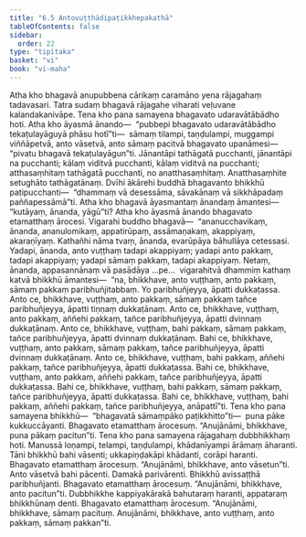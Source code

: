 ```yaml
---
title: "6.5 Antovuṭṭhādipaṭikkhepakathā"
tableOfContents: false
sidebar:
  order: 22
type: "tipitaka"
basket: "vi"
book: "vi-maha"
---
```



<DynamicBreadcrumb />

<Division number="274" book="vi-maha" bookNo="3" page="304">

<Paragraph number="1251" book="vi-maha">
Atha kho bhagavā anupubbena cārikaṃ caramāno yena rājagahaṃ tadavasari. Tatra sudaṃ bhagavā rājagahe viharati veḷuvane kalandakanivāpe. Tena kho pana samayena bhagavato udaravātābādho hoti. Atha kho āyasmā ānando—  “pubbepi bhagavato udaravātābādho tekaṭulayāguyā phāsu hotī”ti—  sāmaṃ tilampi, taṇḍulampi, muggampi viññāpetvā, anto vāsetvā, anto sāmaṃ pacitvā bhagavato upanāmesi—  “pivatu bhagavā tekaṭulayāgun”ti. Jānantāpi tathāgatā pucchanti, jānantāpi na pucchanti; kālaṃ viditvā pucchanti, kālaṃ viditvā na pucchanti; atthasaṃhitaṃ tathāgatā pucchanti, no anatthasaṃhitaṃ. Anatthasaṃhite setughāto tathāgatānaṃ. Dvīhi ākārehi buddhā bhagavanto bhikkhū paṭipucchanti—  “dhammaṃ vā desessāma, sāvakānaṃ vā sikkhāpadaṃ paññapessāmā”ti.
</Paragraph>

<Paragraph number="1252" book="vi-maha">
Atha kho bhagavā āyasmantaṃ ānandaṃ āmantesi—  “kutāyaṃ, ānanda, yāgū”ti? Atha kho āyasmā ānando bhagavato etamatthaṃ ārocesi. Vigarahi buddho bhagavā—  “ananucchavikaṃ, ānanda, ananulomikaṃ, appatirūpaṃ, assāmaṇakaṃ, akappiyaṃ, akaraṇīyaṃ. Kathañhi nāma tvaṃ, ānanda, evarūpāya bāhullāya cetessasi. Yadapi, ānanda, anto vuṭṭhaṃ tadapi akappiyaṃ; yadapi anto pakkaṃ, tadapi akappiyaṃ; yadapi sāmaṃ pakkaṃ, tadapi akappiyaṃ. Netaṃ, ānanda, appasannānaṃ vā pasādāya …pe…  vigarahitvā dhammiṃ kathaṃ katvā bhikkhū āmantesi—  “na, bhikkhave, anto vuṭṭhaṃ, anto pakkaṃ, sāmaṃ pakkaṃ paribhuñjitabbaṃ. Yo paribhuñjeyya, āpatti dukkaṭassa. Anto ce, bhikkhave, vuṭṭhaṃ, anto pakkaṃ, sāmaṃ pakkaṃ tañce paribhuñjeyya, āpatti tiṇṇaṃ dukkaṭānaṃ. Anto ce, bhikkhave, vuṭṭhaṃ, anto pakkaṃ, aññehi pakkaṃ, tañce paribhuñjeyya, āpatti dvinnaṃ dukkaṭānaṃ. Anto ce, bhikkhave, vuṭṭhaṃ, bahi pakkaṃ, sāmaṃ pakkaṃ, tañce paribhuñjeyya, āpatti dvinnaṃ dukkaṭānaṃ. Bahi ce, bhikkhave, vuṭṭhaṃ, anto pakkaṃ, sāmaṃ pakkaṃ, tañce paribhuñjeyya, āpatti dvinnaṃ dukkaṭānaṃ. Anto ce, bhikkhave, vuṭṭhaṃ, bahi pakkaṃ, aññehi pakkaṃ, tañce paribhuñjeyya, āpatti dukkaṭassa. Bahi ce, bhikkhave, vuṭṭhaṃ, anto pakkaṃ, aññehi pakkaṃ, tañce paribhuñjeyya, āpatti dukkaṭassa. Bahi ce, bhikkhave, vuṭṭhaṃ, bahi pakkaṃ, sāmaṃ pakkaṃ, tañce paribhuñjeyya, āpatti dukkaṭassa. Bahi ce, bhikkhave, vuṭṭhaṃ, bahi pakkaṃ, aññehi pakkaṃ, tañce paribhuñjeyya, anāpattī”ti.
</Paragraph>

<Paragraph number="1253" book="vi-maha">
Tena kho pana samayena bhikkhū—  “bhagavatā sāmaṃpāko paṭikkhitto”ti—  puna pāke kukkuccāyanti. Bhagavato etamatthaṃ ārocesuṃ. “Anujānāmi, bhikkhave, puna pākaṃ pacitun”ti.
</Paragraph>

<Paragraph number="1254" book="vi-maha">
Tena kho pana samayena rājagahaṃ dubbhikkhaṃ hoti. Manussā loṇampi, telampi, taṇḍulampi, khādanīyampi ārāmaṃ āharanti. Tāni bhikkhū bahi vāsenti; ukkapiṇḍakāpi khādanti, corāpi haranti. Bhagavato etamatthaṃ ārocesuṃ. “Anujānāmi, bhikkhave, anto vāsetun”ti. Anto vāsetvā bahi pācenti. Damakā parivārenti. Bhikkhū avissaṭṭhā paribhuñjanti. Bhagavato etamatthaṃ ārocesuṃ. “Anujānāmi, bhikkhave, anto pacitun”ti. Dubbhikkhe kappiyakārakā bahutaraṃ haranti, appataraṃ bhikkhūnaṃ denti. Bhagavato etamatthaṃ ārocesuṃ. “Anujānāmi, bhikkhave, sāmaṃ pacituṃ. Anujānāmi, bhikkhave, anto vuṭṭhaṃ, anto pakkaṃ, sāmaṃ pakkan”ti.
</Paragraph>
</Division>